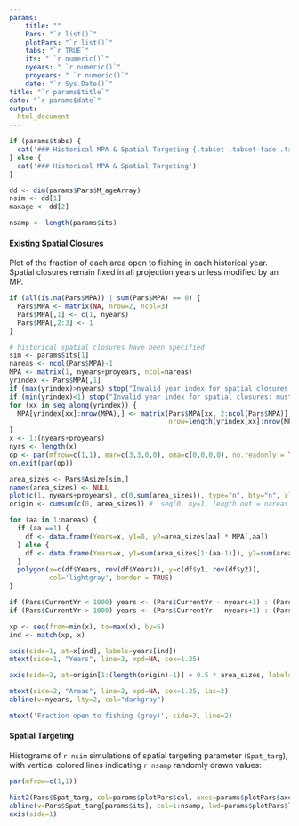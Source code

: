 ```yaml
---
params: 
    title: ""
    Pars: "`r list()`"
    plotPars: "`r list()`"
    tabs: "`r TRUE`"
    its: " `r numeric()`"
    nyears: " `r numeric()`"
    proyears: " `r numeric()`"
    date: "`r Sys.Date()`"
title: "`r params$title`"
date: "`r params$date`"
output:
  html_document
---
```



```r
if (params$tabs) {
  cat('### Historical MPA & Spatial Targeting {.tabset .tabset-fade .tabset-pills}' )
} else {
  cat('### Historical MPA & Spatial Targeting')
}

dd <- dim(params$Pars$M_ageArray)
nsim <- dd[1]
maxage <- dd[2]

nsamp <- length(params$its)


```

#### Existing Spatial Closures
Plot of the fraction of each area open to fishing in each historical year. Spatial closures remain fixed in all projection years unless modified by an MP.

```r
if (all(is.na(Pars$MPA)) | sum(Pars$MPA) == 0) {
  Pars$MPA <- matrix(NA, nrow=2, ncol=3)
  Pars$MPA[,1] <- c(1, nyears)
  Pars$MPA[,2:3] <- 1
}

# historical spatial closures have been specified
sim <- params$its[1]
nareas <- ncol(Pars$MPA)-1
MPA <- matrix(1, nyears+proyears, ncol=nareas)
yrindex <- Pars$MPA[,1]
if (max(yrindex)>nyears) stop("Invalid year index for spatial closures: must be <= nyears")
if (min(yrindex)<1) stop("Invalid year index for spatial closures: must be > 1")
for (xx in seq_along(yrindex)) {
  MPA[yrindex[xx]:nrow(MPA),] <- matrix(Pars$MPA[xx, 2:ncol(Pars$MPA)], 
                                        nrow=length(yrindex[xx]:nrow(MPA)),ncol=nareas, byrow = TRUE)
}
x <- 1:(nyears+proyears)
nyrs <- length(x)
op <- par(mfrow=c(1,1), mar=c(3,3,0,0), oma=c(0,0,0,0), no.readonly = TRUE)
on.exit(par(op))

area_sizes <- Pars$Asize[sim,]
names(area_sizes) <- NULL
plot(c(1, nyears+proyears), c(0,sum(area_sizes)), type="n", bty="n", xlab="", ylab="", axes=FALSE)
origin <- cumsum(c(0, area_sizes)) #  seq(0, by=1, length.out = nareas)

for (aa in 1:nareas) {
  if (aa ==1) {
    df <- data.frame(Years=x, y1=0, y2=area_sizes[aa] * MPA[,aa])
  } else {
    df <- data.frame(Years=x, y1=sum(area_sizes[1:(aa-1)]), y2=sum(area_sizes[1:(aa-1)])+(area_sizes[aa] * MPA[,aa]))
  }
  polygon(x=c(df$Years, rev(df$Years)), y=c(df$y1, rev(df$y2)),
          col='lightgray', border = TRUE)
}

if (Pars$CurrentYr < 1000) years <- (Pars$CurrentYr - nyears+1) : (Pars$CurrentYr+proyears) -Pars$CurrentYr
if (Pars$CurrentYr > 1000) years <- (Pars$CurrentYr - nyears+1) : (Pars$CurrentYr+proyears) 

xp <- seq(from=min(x), to=max(x), by=5)
ind <- match(xp, x)

axis(side=1, at=x[ind], labels=years[ind])
mtext(side=1, "Years", line=2, xpd=NA, cex=1.25)

axis(side=2, at=origin[1:(length(origin)-1)] + 0.5 * area_sizes, labels=1:nareas, las=1, col = "white", tcl = 0)

mtext(side=2, "Areas", line=2, xpd=NA, cex=1.25, las=3)
abline(v=nyears, lty=2, col="darkgray")

mtext('Fraction open to fishing (grey)', side=3, line=2)

```

#### Spatial Targeting
Histograms of `r nsim` simulations of spatial targeting parameter (`Spat_targ`), with vertical colored lines indicating `r nsamp` randomly drawn values:

```r
par(mfrow=c(1,1))

hist2(Pars$Spat_targ, col=params$plotPars$col, axes=params$plotPars$axes, main="Spat_targ", breaks=params$plotPars$breaks)
abline(v=Pars$Spat_targ[params$its], col=1:nsamp, lwd=params$plotPars$lwd)
axis(side=1) 


```

